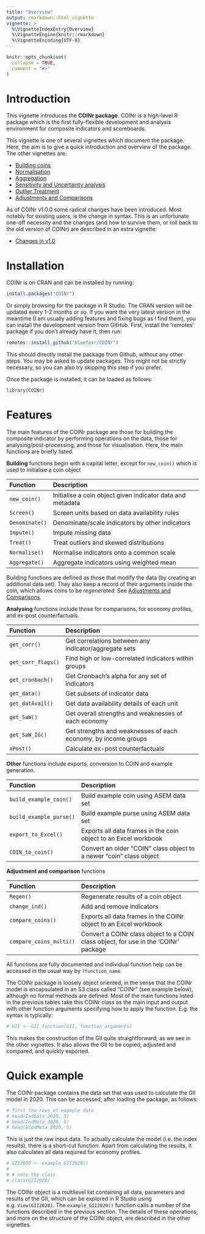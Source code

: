 ```yaml
---
title: "Overview"
output: rmarkdown::html_vignette
vignette: >
  %\VignetteIndexEntry{Overview}
  %\VignetteEngine{knitr::rmarkdown}
  %\VignetteEncoding{UTF-8}
---
```


```r
knitr::opts_chunk$set(
  collapse = TRUE,
  comment = "#>"
)
```

# Introduction

This vignette introduces the **COINr package**. COINr is a high-level R package which is the first fully-flexible development and analysis environment for composite indicators and scoreboards.

This vignette is one of several vignettes which document the package. Here, the aim is to give a quick introduction and overview of the package. The other vignettes are:

* [Building coins](coins.html)
* [Normalisation](normalise.html)
* [Aggregation](aggregate.html)
* [Sensitivity and Uncertainty analysis](sensitivity.html)
* [Outlier Treatment](treat.html)
* [Adjustments and Comparisons](adjustments.html)

As of COINr v1.0.0 some radical changes have been introduced. Most notably for existing users, is the change in syntax. This is an unfortunate one-off necessity and the changes (and how to survive them, or roll back to the old version of COINr) are described in an extra vignette:

* [Changes in v1.0](v1.html)

# Installation

COINr is on CRAN and can be installed by running:

```r
install.packages("COINr")
```

Or simply browsing for the package in R Studio. The CRAN version will be updated every 1-2 months or so. If you want the very latest version in the meantime (I am usually adding features and fixing bugs as I find them), you can install the development version from GitHub. First, install the 'remotes' package if you don't already have it, then run:

```r
remotes::install_github("bluefoxr/COINr")
```

This should directly install the package from Github, without any other steps. You may be asked to update packages. This might not be strictly necessary, so you can also try skipping this step if you prefer.

Once the package is installed, it can be loaded as follows:

```r
library(COINr)
```

# Features

The main features of the COINr package are those for building the composite indicator by performing operations on the data, those for analysing/post-processing, and those for visualisation. Here, the main functions are briefly listed.

**Building** functions begin with a capital letter, except for `new_coin()` which is used to initialise a coin object

Function              Description                                 
------------------    ---------------------------------------------------------------
`new_coin()`          Initialise a coin object given indicator data and metadata
`Screen()`            Screen units based on data availability rules
`Denominate()`        Denominate/scale indicators by other indicators
`Impute()`            Impute missing data
`Treat()`             Treat outliers and skewed distributions
`Normalise()`         Normalise indicators onto a common scale         
`Aggregate()`         Aggregate indicators using weighted mean

Building functions are defined as those that modify the data (by creating an additional data set). They also keep a record of their arguments inside the coin, which allows coins to be *regenerated*. See [Adjustments and Comparisons](adjustments.html).

**Analysing** functions include those for comparisons, for economy profiles, and ex-post counterfactuals.

Function                Description                                 
------------------      ---------------------------------------------------------------
`get_corr()`            Get correlations between any indicator/aggregate sets
`get_corr_flags()`      Find high or low-correlated indicators within groups
`get_cronbach()`        Get Cronbach's alpha for any set of indicators
`get_data()`            Get subsets of indicator data        
`get_datAvail()`        Get data availability details of each unit
`get_SaW()`             Get overall strengths and weaknesses of each economy
`get_SaW_IG()`          Get strengths and weaknesses of each economy, by income groups
`xPost()`               Calculate ex-post counterfactuals


**Other** functions include exports, conversion to COIN and example generation.

Function                Description                                 
------------------      ---------------------------------------------------------------
`build_example_coin()`  Build example coin using ASEM data set
`build_example_purse()` Build example purse using ASEM data set
`export_to_Excel()`     Exports all data frames in the coin object to an Excel workbook
`COIN_to_coin()`        Convert an older "COIN" class object to a newer "coin" class object


**Adjustment and comparison** functions

Function                  Description                                 
------------------        ---------------------------------------------------------------
`Regen()`                 Regenerate results of a coin object
`change_ind()`            Add and remove indicators
`compare_coins()`         Exports all data frames in the COINr object to an Excel workbook
`compare_coins_multi()`   Convert a COINr class object to a COIN class object, for use in the 'COINr' package


All functions are fully documented and individual function help can be accessed in the usual way by `?function_name`.

The COINr package is loosely object oriented, in the sense that the COINr model is encapsulated in an S3 class called "COINr" (see example below), although no formal methods are defined. Most of the main functions listed in the previous tables take this COINr class as the main input and output with other function arguments specifying how to apply the function. E.g. the syntax is typically:

```r
# GII <- GII_function(GII, function_arguments)
```

This makes the construction of the GII quite straightforward, as we see in the other vignettes. It also allows the GII to be copied, adjusted and compared, and quickly exported.

# Quick example

The COINr package contains the data set that was used to calculate the GII model in 2020. This can be accessed, after loading the package, as follows:

```r
# first few rows of example data
# head(IndData_2020, 5)
# head(IndMeta_2020, 5)
# head(EconMeta_2020, 5)
```

This is just the raw input data. To actually calculate the model (i.e. the index results), there is a short-cut function. Apart from calculating the results, it also calculates all data required for economy profiles.

```r
# GII2020 <- example_GII2020()
# 
# # note the class
# class(GII2020)
```

The COINr object is a multilevel list containing all data, parameters and results of the GII, which can be explored in R Studio using e.g. `View(GII2020)`. The `example_GII2020()` function calls a number of the functions described in the previous section. The details of these operations, and more on the structure of the COINr object, are described in the other vignettes.
